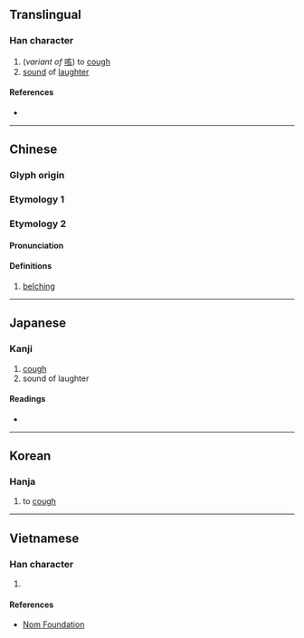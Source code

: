 {{character info/new}}
==Translingual==

===Han character===
{{Han char|rn=76|rad=欠|as=06|sn=10|four=07882|canj=YONO|ids=⿰亥欠}}

# (''variant of'' [[咳]]) to [[cough]]
# [[sound]] of [[laughter]]

====References====
* {{Han ref|kx=0567.190|dkj=16061|dj=0955.370|hdz=32139.050|uh=6B2C|ud=27436|bh=D1F5|bd=53749}}

----

==Chinese==

===Glyph origin===
{{Han etym}}

===Etymology 1===
{{zh-see|咳|v}}

===Etymology 2===
{{zh-forms}}

====Pronunciation====
{{zh-pron
|m=ài
|cat=n
}}

====Definitions====
{{zh-hanzi}}

# [[belching]]

----

==Japanese==

===Kanji===
{{ja-kanji|grade=|rs=欠06}}

# [[cough]]
# sound of laughter

====Readings====
* {{ja-readings|on=[[かい]] (kai), [[き]] (ki), [[がい]] (gai)|kun=[[せき]] (seki)}}

----

==Korean==

===Hanja===
{{ko-hanja|hangeul=해|eumhun=|rv=hae|mr=hae|y=hay}}

# to [[cough]]

----

==Vietnamese==

===Han character===
{{vi-readings|rs=欠06|hanviet=khái}}

# {{defn|lang=vi|sort=欠06}}

====References====
* [http://nomfoundation.org/common/nom_details.php?codepoint=6b2c Nom Foundation]